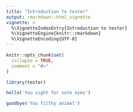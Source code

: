```yaml
---
title: "Introduction to tester"
output: rmarkdown::html_vignette
vignette: >
  %\VignetteIndexEntry{Introduction to tester}
  %\VignetteEngine{knitr::rmarkdown}
  %\VignetteEncoding{UTF-8}
---
```


```r
knitr::opts_chunk$set(
  collapse = TRUE,
  comment = "#>"
)
```

```r
library(tester)
```

```r
hello('You sight for sore eyes')
```

```r
goodbye('You filthy animal')
```

